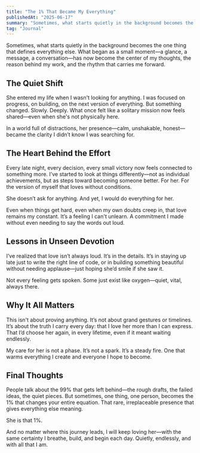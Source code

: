 ```yaml
---
title: "The 1% That Became My Everything"
publishedAt: "2025-06-17"
summary: "Sometimes, what starts quietly in the background becomes the one thing that defines everything else."
tag: "Journal"
---
```


Sometimes, what starts quietly in the background becomes the one thing that defines everything else. What began as a small moment—a glance, a message, a conversation—has now become the center of my thoughts, the reason behind my work, and the rhythm that carries me forward.

## The Quiet Shift

She entered my life when I wasn't looking for anything. I was focused on progress, on building, on the next version of everything. But something changed. Slowly. Deeply. What once felt like a solitary mission now feels shared—even when she's not physically here.

In a world full of distractions, her presence—calm, unshakable, honest—became the clarity I didn’t know I was searching for.

## The Heart Behind the Effort

Every late night, every decision, every small victory now feels connected to something more. I’ve started to look at things differently—not as individual achievements, but as steps toward becoming someone better. For her. For the version of myself that loves without conditions.

She doesn’t ask for anything. And yet, I would do everything for her.

Even when things get hard, even when my own doubts creep in, that love remains my constant. It’s a feeling I can't unlearn. A commitment I made without even needing to say the words out loud.

## Lessons in Unseen Devotion

I’ve realized that love isn’t always loud. It’s in the details. It’s in staying up late just to write the right line of code, or in building something beautiful without needing applause—just hoping she’d smile if she saw it.

Not every feeling gets spoken. Some just exist like oxygen—quiet, vital, always there.

## Why It All Matters

This isn't about proving anything. It’s not about grand gestures or timelines. It’s about the truth I carry every day: that I love her more than I can express. That I’d choose her again, in every lifetime, even if it meant waiting endlessly.

My care for her is not a phase. It’s not a spark. It’s a steady fire. One that warms everything I create and everyone I hope to become.

## Final Thoughts

People talk about the 99% that gets left behind—the rough drafts, the failed ideas, the quiet pieces. But sometimes, one thing, one person, becomes the 1% that changes your entire equation. That rare, irreplaceable presence that gives everything else meaning.

She is that 1%.

And no matter where this journey leads, I will keep loving her—with the same certainty I breathe, build, and begin each day. Quietly, endlessly, and with all that I am.